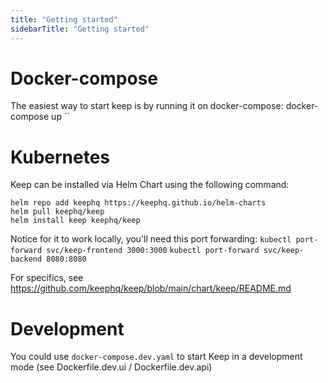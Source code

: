 ```yaml
---
title: "Getting started"
sidebarTitle: "Getting started"
---
```


# Docker-compose
The easiest way to start keep is by running it on docker-compose:
docker-compose up
``

# Kubernetes
Keep can be installed via Helm Chart using the following command:
```
helm repo add keephq https://keephq.github.io/helm-charts
helm pull keephq/keep
helm install keep keephq/keep
```

Notice for it to work locally, you'll need this port forwarding:
`kubectl port-forward svc/keep-frontend 3000:3000`
`kubectl port-forward svc/keep-backend 8080:8080`

For specifics, see https://github.com/keephq/keep/blob/main/chart/keep/README.md

# Development
You could use `docker-compose.dev.yaml` to start Keep in a development mode (see Dockerfile.dev.ui / Dockerfile.dev.api)
